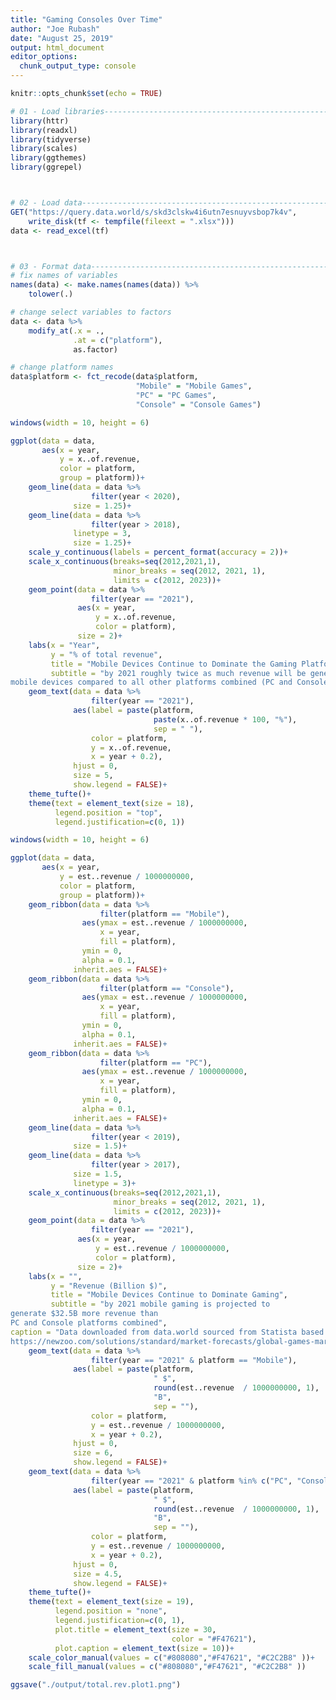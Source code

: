```yaml
---
title: "Gaming Consoles Over Time"
author: "Joe Rubash"
date: "August 25, 2019"
output: html_document
editor_options: 
  chunk_output_type: console
---
```


```r
knitr::opts_chunk$set(echo = TRUE)

# 01 - Load libraries-----------------------------------------------------------
library(httr)
library(readxl)
library(tidyverse)
library(scales)
library(ggthemes)
library(ggrepel)



# 02 - Load data----------------------------------------------------------------
GET("https://query.data.world/s/skd3clskw4i6utn7esnuyvsbop7k4v", 
    write_disk(tf <- tempfile(fileext = ".xlsx")))
data <- read_excel(tf)



# 03 - Format data--------------------------------------------------------------
# fix names of variables
names(data) <- make.names(names(data)) %>% 
    tolower(.)

# change select variables to factors
data <- data %>% 
    modify_at(.x = .,
              .at = c("platform"),
              as.factor)

# change platform names
data$platform <- fct_recode(data$platform,
                            "Mobile" = "Mobile Games",
                            "PC" = "PC Games",
                            "Console" = "Console Games")

```
```r
windows(width = 10, height = 6)

ggplot(data = data,
       aes(x = year,
           y = x..of.revenue,
           color = platform,
           group = platform))+
    geom_line(data = data %>% 
                  filter(year < 2020),
              size = 1.25)+
    geom_line(data = data %>% 
                  filter(year > 2018),
              linetype = 3,
              size = 1.25)+
    scale_y_continuous(labels = percent_format(accuracy = 2))+
    scale_x_continuous(breaks=seq(2012,2021,1),
                       minor_breaks = seq(2012, 2021, 1),
                       limits = c(2012, 2023))+
    geom_point(data = data %>%
                  filter(year == "2021"),
               aes(x = year,
                   y = x..of.revenue,
                   color = platform),
               size = 2)+
    labs(x = "Year",
         y = "% of total revenue",
         title = "Mobile Devices Continue to Dominate the Gaming Platforms Market",
         subtitle = "by 2021 roughly twice as much revenue will be generated from
mobile devices compared to all other platforms combined (PC and Console)")+
    geom_text(data = data %>%
                  filter(year == "2021"),
              aes(label = paste(platform,
                                paste(x..of.revenue * 100, "%"),
                                sep = " "),
                  color = platform,
                  y = x..of.revenue,
                  x = year + 0.2),
              hjust = 0,
              size = 5,
              show.legend = FALSE)+
    theme_tufte()+
    theme(text = element_text(size = 18),
          legend.position = "top",
          legend.justification=c(0, 1))


```
```r
windows(width = 10, height = 6)

ggplot(data = data,
       aes(x = year,
           y = est..revenue / 1000000000,
           color = platform,
           group = platform))+
    geom_ribbon(data = data %>% 
                    filter(platform == "Mobile"), 
                aes(ymax = est..revenue / 1000000000, 
                    x = year,
                    fill = platform),
                ymin = 0,
                alpha = 0.1,
              inherit.aes = FALSE)+
    geom_ribbon(data = data %>% 
                    filter(platform == "Console"), 
                aes(ymax = est..revenue / 1000000000, 
                    x = year,
                    fill = platform),
                ymin = 0,
                alpha = 0.1,
              inherit.aes = FALSE)+
    geom_ribbon(data = data %>% 
                    filter(platform == "PC"), 
                aes(ymax = est..revenue / 1000000000, 
                    x = year,
                    fill = platform),
                ymin = 0,
                alpha = 0.1,
              inherit.aes = FALSE)+
    geom_line(data = data %>% 
                  filter(year < 2019),
              size = 1.5)+
    geom_line(data = data %>% 
                  filter(year > 2017),
              size = 1.5,
              linetype = 3)+
    scale_x_continuous(breaks=seq(2012,2021,1),
                       minor_breaks = seq(2012, 2021, 1),
                       limits = c(2012, 2023))+
    geom_point(data = data %>%
                  filter(year == "2021"),
               aes(x = year,
                   y = est..revenue / 1000000000,
                   color = platform),
               size = 2)+
    labs(x = "",
         y = "Revenue (Billion $)",
         title = "Mobile Devices Continue to Dominate Gaming",
         subtitle = "by 2021 mobile gaming is projected to
generate $32.5B more revenue than 
PC and Console platforms combined",
caption = "Data downloaded from data.world sourced from Statista based on
https://newzoo.com/solutions/standard/market-forecasts/global-games-market-report/")+
    geom_text(data = data %>%
                  filter(year == "2021" & platform == "Mobile"),
              aes(label = paste(platform,
                                " $",
                                round(est..revenue  / 1000000000, 1),
                                "B",
                                sep = ""),
                  color = platform,
                  y = est..revenue / 1000000000,
                  x = year + 0.2),
              hjust = 0,
              size = 6,
              show.legend = FALSE)+
    geom_text(data = data %>%
                  filter(year == "2021" & platform %in% c("PC", "Console")),
              aes(label = paste(platform,
                                " $",
                                round(est..revenue  / 1000000000, 1),
                                "B",
                                sep = ""),
                  color = platform,
                  y = est..revenue / 1000000000,
                  x = year + 0.2),
              hjust = 0,
              size = 4.5,
              show.legend = FALSE)+
    theme_tufte()+
    theme(text = element_text(size = 19),
          legend.position = "none",
          legend.justification=c(0, 1),
          plot.title = element_text(size = 30,
                                    color = "#F47621"),
          plot.caption = element_text(size = 10))+
    scale_color_manual(values = c("#808080","#F47621", "#C2C2B8" ))+
    scale_fill_manual(values = c("#808080","#F47621", "#C2C2B8" ))

ggsave("./output/total.rev.plot1.png")
```


